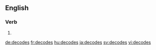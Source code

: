 
==English==

===Verb===
{{head|en}}

# {{en-third-person singular of|decode}}

[[de:decodes]]
[[fr:decodes]]
[[hu:decodes]]
[[ja:decodes]]
[[sv:decodes]]
[[vi:decodes]]